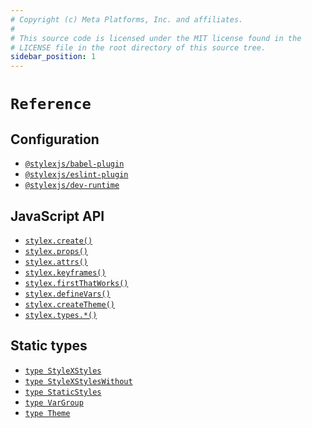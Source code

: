 ```yaml
---
# Copyright (c) Meta Platforms, Inc. and affiliates.
#
# This source code is licensed under the MIT license found in the
# LICENSE file in the root directory of this source tree.
sidebar_position: 1
---
```


# `Reference`

## Configuration

- [`@stylexjs/babel-plugin`](./configuration/babel-plugin.mdx)
- [`@stylexjs/eslint-plugin`](./configuration/eslint-plugin.mdx)
- [`@stylexjs/dev-runtime`](./configuration/dev-runtime.mdx)

## JavaScript API

- [`stylex.create()`](./javascript/create.mdx)
- [`stylex.props()`](./javascript/props.mdx)
- [`stylex.attrs()`](./javascript/attrs.mdx)
- [`stylex.keyframes()`](./javascript/keyframes.mdx)
- [`stylex.firstThatWorks()`](./javascript/firstThatWorks.mdx)
- [`stylex.defineVars()`](./javascript/defineVars.mdx)
- [`stylex.createTheme()`](./javascript/createTheme.mdx)
- [`stylex.types.*()`](./javascript/types.mdx)

## Static types

- [`type StyleXStyles`](./types/StyleXStyles.mdx)
- [`type StyleXStylesWithout`](./types/StyleXStylesWithout.mdx)
- [`type StaticStyles`](./types/StaticStyles.mdx)
- [`type VarGroup`](./types/VarGroup.mdx)
- [`type Theme`](./types/Theme.mdx)
